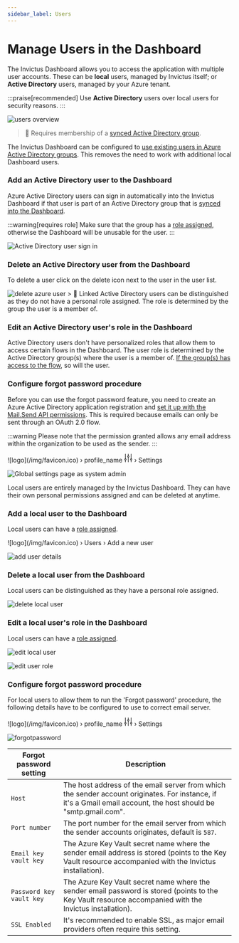 ```yaml
---
sidebar_label: Users
---
```



# Manage Users in the Dashboard
The Invictus Dashboard allows you to access the application with multiple user accounts. These can be **local** users, managed by Invictus itself; or **Active Directory** users, managed by your Azure tenant.

:::praise[recommended]
Use **Active Directory** users over local users for security reasons.
:::

![users overview](/images/v2_users1.png)

<Tabs groupId="user-source">
<TabItem value="ad" label="Active Directory" default>

> 👤 Requires membership of a [synced Active Directory group](../installation/01_give_ad_access.mdx#sync-your-azure-active-directory-groups-to-invictus-).

The Invictus Dashboard can be configured to [use existing users in Azure Active Directory groups](../installation/01_give_ad_access.mdx). This removes the need to work with additional local Dashboard users.

### Add an Active Directory user to the Dashboard
Azure Active Directory users can sign in automatically into the Invictus Dashboard if that user is part of an Active Directory group that is [synced into the Dashboard](../installation/01_give_ad_access.mdx#sync-your-azure-active-directory-groups-to-invictus-).

:::warning[requires role]
Make sure that the group has a [role assigned](./03_roles.md), otherwise the Dashboard will be unusable for the user.
:::

![Active Directory user sign in](/images/dashboard/AdminAccount/adminAccount-4.jpg)

### Delete an Active Directory user from the Dashboard <OnlyAdminsBadge/>
To delete a user click on the delete icon next to the user in the user list.

![delete azure user](/images/delete-azure-user.PNG)
    > 👀 Linked Active Directory users can be distinguished as they do not have a personal role assigned. The role is determined by the group the user is a member of.

### Edit an Active Directory user's role in the Dashboard <OnlyAdminsBadge/>
Active Directory users don't have personalized roles that allow them to access certain flows in the Dashboard. The user role is determined by the Active Directory group(s) where the user is a member of. [If the group(s) has access to the flow](../installation/01_give_ad_access.mdx#sync-your-azure-active-directory-groups-to-invictus-), so will the user.

### Configure forgot password procedure <OnlyAdminsBadge/>
Before you can use the forgot password feature, you need to create an Azure Active Directory application registration and [set it up with the Mail.Send API permissions](../installation/01_give_ad_access.mdx). This is required because emails can only be sent through an OAuth 2.0 flow.

:::warning
Please note that the permission granted allows any email address within the organization to be used as the sender.
:::

<nav class="custom-breadcrumb">
  <span class="breadcrumb-item no-padding">
    ![logo](/img/favicon.ico)
  </span>
  <span>›</span>
  <span class="breadcrumb-item">profile_name&nbsp;<svg width="19" height="20" viewBox="0 0 17 18" fill="none" xmlns="http://www.w3.org/2000/svg"><path d="M2.90901 10.4545V1M2.90901 10.4545C3.29478 10.4545 3.66475 10.6078 3.93753 10.8806C4.21031 11.1534 4.36356 11.5233 4.36356 11.9091C4.36356 12.2949 4.21031 12.6648 3.93753 12.9376C3.66475 13.2104 3.29478 13.3636 2.90901 13.3636M2.90901 10.4545C2.52324 10.4545 2.15327 10.6078 1.88049 10.8806C1.60771 11.1534 1.45447 11.5233 1.45447 11.9091C1.45447 12.2949 1.60771 12.6648 1.88049 12.9376C2.15327 13.2104 2.52324 13.3636 2.90901 13.3636M2.90901 13.3636V17M14.5454 10.4545V1M14.5454 10.4545C14.9311 10.4545 15.3011 10.6078 15.5739 10.8806C15.8467 11.1534 15.9999 11.5233 15.9999 11.9091C15.9999 12.2949 15.8467 12.6648 15.5739 12.9376C15.3011 13.2104 14.9311 13.3636 14.5454 13.3636M14.5454 10.4545C14.1596 10.4545 13.7896 10.6078 13.5169 10.8806C13.2441 11.1534 13.0908 11.5233 13.0908 11.9091C13.0908 12.2949 13.2441 12.6648 13.5169 12.9376C13.7896 13.2104 14.1596 13.3636 14.5454 13.3636M14.5454 13.3636V17M8.72719 4.63636V1M8.72719 4.63636C9.11296 4.63636 9.48293 4.78961 9.75571 5.06239C10.0285 5.33517 10.1817 5.70514 10.1817 6.09091C10.1817 6.47668 10.0285 6.84665 9.75571 7.11943C9.48293 7.39221 9.11296 7.54545 8.72719 7.54545M8.72719 4.63636C8.34143 4.63636 7.97146 4.78961 7.69868 5.06239C7.4259 5.33517 7.27265 5.70514 7.27265 6.09091C7.27265 6.47668 7.4259 6.84665 7.69868 7.11943C7.97146 7.39221 8.34143 7.54545 8.72719 7.54545M8.72719 7.54545V17" stroke="black" stroke-linecap="round" stroke-linejoin="round"></path></svg></span>
  <span>›</span>
  <span class="breadcrumb-item active">Settings</span>
</nav>

![Global settings page as system admin](/images/dashboard/settings-page-as-admin.png)

</TabItem>
<TabItem value="local" label="Local">

Local users are entirely managed by the Invictus Dashboard. They can have their own personal permissions assigned and can be deleted at anytime.

### Add a local user to the Dashboard <OnlyAdminsBadge/>
Local users can have a [role assigned](./03_roles.md).

<nav class="custom-breadcrumb">
  <span class="breadcrumb-item no-padding">
    ![logo](/img/favicon.ico)
  </span>
  <span>›</span>
  <span class="breadcrumb-item">Users</span>
  <span>›</span>
  <span class="breadcrumb-item active">Add a new user</span>
</nav>

![add user details](/images/v2_users2.png)

### Delete a local user from the Dashboard <OnlyAdminsBadge/>
Local users can be distinguished as they have a personal role assigned.

![delete local user](/images/delete-local-user.PNG)

### Edit a local user's role in the Dashboard <OnlyAdminsBadge/>
Local users can have a [role assigned](./03_roles.md).

![edit local user](/images/edit-local-user.PNG)

![edit user role](/images/v2_users3.png)

### Configure forgot password procedure <OnlyAdminsBadge/>
For local users to allow them to run the 'Forgot password' procedure, the following details have to be configured to use to correct email server.

<nav class="custom-breadcrumb">
  <span class="breadcrumb-item no-padding">
    ![logo](/img/favicon.ico)
  </span>
  <span>›</span>
  <span class="breadcrumb-item">profile_name&nbsp;<svg width="19" height="20" viewBox="0 0 17 18" fill="none" xmlns="http://www.w3.org/2000/svg"><path d="M2.90901 10.4545V1M2.90901 10.4545C3.29478 10.4545 3.66475 10.6078 3.93753 10.8806C4.21031 11.1534 4.36356 11.5233 4.36356 11.9091C4.36356 12.2949 4.21031 12.6648 3.93753 12.9376C3.66475 13.2104 3.29478 13.3636 2.90901 13.3636M2.90901 10.4545C2.52324 10.4545 2.15327 10.6078 1.88049 10.8806C1.60771 11.1534 1.45447 11.5233 1.45447 11.9091C1.45447 12.2949 1.60771 12.6648 1.88049 12.9376C2.15327 13.2104 2.52324 13.3636 2.90901 13.3636M2.90901 13.3636V17M14.5454 10.4545V1M14.5454 10.4545C14.9311 10.4545 15.3011 10.6078 15.5739 10.8806C15.8467 11.1534 15.9999 11.5233 15.9999 11.9091C15.9999 12.2949 15.8467 12.6648 15.5739 12.9376C15.3011 13.2104 14.9311 13.3636 14.5454 13.3636M14.5454 10.4545C14.1596 10.4545 13.7896 10.6078 13.5169 10.8806C13.2441 11.1534 13.0908 11.5233 13.0908 11.9091C13.0908 12.2949 13.2441 12.6648 13.5169 12.9376C13.7896 13.2104 14.1596 13.3636 14.5454 13.3636M14.5454 13.3636V17M8.72719 4.63636V1M8.72719 4.63636C9.11296 4.63636 9.48293 4.78961 9.75571 5.06239C10.0285 5.33517 10.1817 5.70514 10.1817 6.09091C10.1817 6.47668 10.0285 6.84665 9.75571 7.11943C9.48293 7.39221 9.11296 7.54545 8.72719 7.54545M8.72719 4.63636C8.34143 4.63636 7.97146 4.78961 7.69868 5.06239C7.4259 5.33517 7.27265 5.70514 7.27265 6.09091C7.27265 6.47668 7.4259 6.84665 7.69868 7.11943C7.97146 7.39221 8.34143 7.54545 8.72719 7.54545M8.72719 7.54545V17" stroke="black" stroke-linecap="round" stroke-linejoin="round"></path></svg></span>
  <span>›</span>
  <span class="breadcrumb-item active">Settings</span>
</nav>

![forgotpassword](/images/dashboard/ForgotPassword/ForgotPassword_7.jpg)

| Forgot password setting  | Description |
| ------------------------ | ----------- |
| `Host`                   | The host address of the email server from which the sender account originates. For instance, if it's a Gmail email account, the host should be "smtp.gmail.com". |
| `Port number`            | The port number for the email server from which the sender accounts originates, default is `587`. |
| `Email key vault key`    | The Azure Key Vault secret name where the sender email address is stored (points to the Key Vault resource accompanied with the Invictus installation). |
| `Password key vault key` | The Azure Key Vault secret name where the sender email password is stored (points to the Key Vault resource accompanied with the Invictus installation). |
| `SSL Enabled`            | It's recommended to enable SSL, as major email providers often require this setting. |
   
</TabItem>
</Tabs>